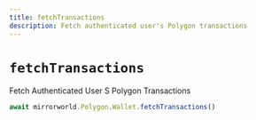 ```yaml
---
title: fetchTransactions
description: Fetch authenticated user's Polygon transactions
---
```


# `fetchTransactions`

Fetch Authenticated User S Polygon Transactions

```js
await mirrorworld.Polygon.Wallet.fetchTransactions()
```

